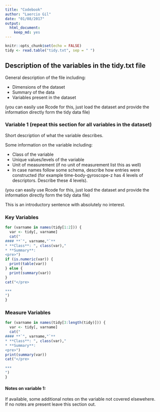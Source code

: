 ```yaml
---
title: "Codebook"
author: "Laercio Gil"
date: "01/08/2017"
output:
  html_document:
    keep_md: yes
---
```


```r
knitr::opts_chunk$set(echo = FALSE)
tidy <- read.table("tidy.txt", sep = " ")
```

## Description of the variables in the tidy.txt file

General description of the file including:

- Dimensions of the dataset
- Summary of the data
- Variables present in the dataset

(you can easily use Rcode for this, just load the dataset and provide the information directly form the tidy data file)

### Variable 1 (repeat this section for all variables in the dataset)

Short description of what the variable describes.

Some information on the variable including:

- Class of the variable
- Unique values/levels of the variable
- Unit of measurement (if no unit of measurement list this as well)
- In case names follow some schema, describe how entries were constructed (for example time-body-gyroscope-z has 4 levels of descriptors. Describe these 4 levels).

(you can easily use Rcode for this, just load the dataset and provide the information directly form the tidy data file)

This is an introductory sentence with absolutely no interest.

### Key Variables
```r
for (varname in names(tidy[1:2])) {
  var <- tidy[, varname]
  cat("
#### **`", varname,"`**
* **Class**: ", class(var),"
* **Summary**: 
<pre>")
if (is.numeric(var)) {
  print(table(var))
} else {
  print(summary(var))
}
cat("</pre>

***
")
}
```

### Measure Variables
```r
for (varname in names(tidy[3:length(tidy)])) {
  var <- tidy[, varname]
  cat("
#### **`", varname,"`**
* **Class**: ", class(var),"
* **Summary**: 
<pre>")
print(summary(var))
cat("</pre>

***
")
}
```


#### Notes on variable 1:
If available, some additional notes on the variable not covered elsewehere. If no notes are present leave this section out.
